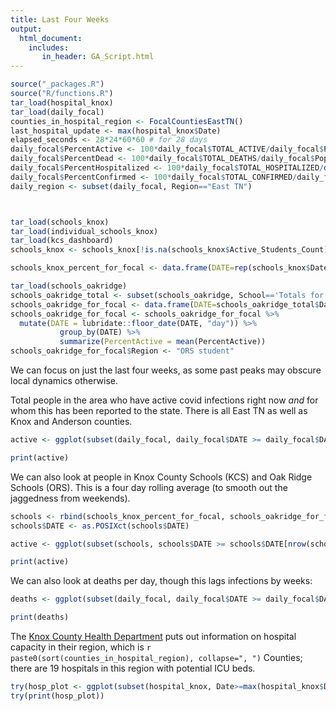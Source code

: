 ```yaml
---
title: Last Four Weeks
output:
  html_document:
    includes:
       in_header: GA_Script.html
---
```



```r
source("_packages.R")
source("R/functions.R")
tar_load(hospital_knox)
tar_load(daily_focal)
counties_in_hospital_region <- FocalCountiesEastTN()
last_hospital_update <- max(hospital_knox$Date)
elapsed_seconds <- 28*24*60*60 # for 28 days
daily_focal$PercentActive <- 100*daily_focal$TOTAL_ACTIVE/daily_focal$Population
daily_focal$PercentDead <- 100*daily_focal$TOTAL_DEATHS/daily_focal$Population
daily_focal$PercentHospitalized <- 100*daily_focal$TOTAL_HOSPITALIZED/daily_focal$Population
daily_focal$PercentConfirmed <- 100*daily_focal$TOTAL_CONFIRMED/daily_focal$Population
daily_region <- subset(daily_focal, Region=="East TN")



tar_load(schools_knox)
tar_load(individual_schools_knox)
tar_load(kcs_dashboard)
schools_knox <- schools_knox[!is.na(schools_knox$Active_Students_Count),]

schools_knox_percent_for_focal <- data.frame(DATE=rep(schools_knox$Date,2), PercentActive=c(schools_knox$Active_Students_Percent, schools_knox$Active_Staff_Percent), Region=c(rep("KCS student", nrow(schools_knox)), rep("KCS staff", nrow(schools_knox))))

tar_load(schools_oakridge)
schools_oakridge_total <- subset(schools_oakridge, School=='Totals for the District')
schools_oakridge_for_focal <- data.frame(DATE=schools_oakridge_total$Date, PercentActive=schools_oakridge_total$PercentActiveCovidStudents, Region="ORS student")
schools_oakridge_for_focal <- schools_oakridge_for_focal %>%
  mutate(DATE = lubridate::floor_date(DATE, "day")) %>%
           group_by(DATE) %>%
           summarize(PercentActive = mean(PercentActive))
schools_oakridge_for_focal$Region <- "ORS student"


```

We can focus on just the last four weeks, as some past peaks may obscure local dynamics otherwise.

Total people in the area who have active covid infections right now *and* for whom this has been reported to the state. There is all East TN as well as Knox and Anderson counties.

```r


active <- ggplot(subset(daily_focal, daily_focal$DATE >= daily_focal$DATE[nrow(daily_focal)]-elapsed_seconds), aes(x=DATE, y=PercentActive, group=Region)) + geom_line(aes(colour=Region)) + ylab("Percent of people with active covid infections each day") + xlab("Date") + ylim(0,NA)  + scale_colour_viridis_d(end=0.8) + theme_light()

print(active)
```

We can also look at people in Knox County Schools (KCS) and Oak Ridge Schools (ORS). This is a four day rolling average (to smooth out the jaggedness from weekends).

```r

schools <- rbind(schools_knox_percent_for_focal, schools_oakridge_for_focal)
schools$DATE <- as.POSIXct(schools$DATE)

active <- ggplot(subset(schools, schools$DATE >= schools$DATE[nrow(schools)]-elapsed_seconds), aes(x=DATE, y=PercentActive, group=Region)) + geom_ma(aes(colour=Region, linetype="a"), n=4) + guides(linetype = "none") + ylab("Percent of people with active covid infections each day") + xlab("Date") + ylim(0,NA)  + scale_colour_viridis_d(end=0.8) + theme_light()

print(active)
```

We can also look at deaths per day, though this lags infections by weeks:

```r

deaths <- ggplot(subset(daily_focal, daily_focal$DATE >= daily_focal$DATE[nrow(daily_focal)]-elapsed_seconds), aes(x=DATE, y=NEW_DEATHS, group=Region)) + geom_ma(aes(colour=Region, linetype="a"), n=7) + guides(linetype = "none") + ylab("Number of covid deaths per day (7 day average)") + xlab("Date") + ylim(0,NA)  + scale_colour_viridis_d(end=0.8) + theme_light()

print(deaths)
```

The [Knox County Health Department](https://covid.knoxcountytn.gov) puts out information on hospital capacity in their region, which is `r paste0(sort(counties_in_hospital_region), collapse=", ")` Counties; there are 19 hospitals in this region with potential ICU beds.


```r
try(hosp_plot <- ggplot(subset(hospital_knox, Date>=max(hospital_knox$Date)-elapsed_seconds), aes(x=Date, y=Current.Utilization, group=Resource)) + geom_line(aes(colour=Resource)) +  ylab("Percent Utilization in East Tennessee Region") + xlab("Date") + ylim(0,100) + theme_light() + scale_colour_viridis_d(end=0.8) + geom_hline(yintercept=100, col="red"))
try(print(hosp_plot))

```

